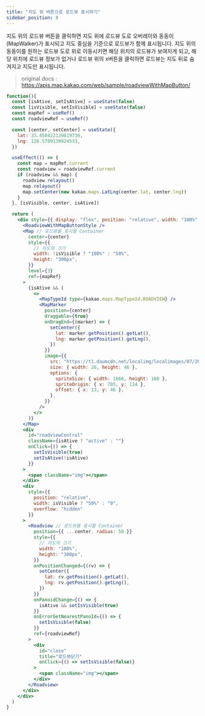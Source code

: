 ```yaml
---
title: "지도 위 버튼으로 로드뷰 표시하기"
sidebar_position: 8
---
```


지도 위의 로드뷰 버튼을 클릭하면 지도 위에 로드뷰 도로 오버레이와 동동이(MapWalker)가 표시되고 지도 중심을 기준으로 로드뷰가 함께 표시됩니다. 지도 위의 동동이를 원하는 로드뷰 도로 위로 이동시키면 해당 위치의 로드뷰가 보여지게 되고, 해당 위치에 로드뷰 정보가 없거나 로드뷰 위의 x버튼을 클릭하면 로드뷰는 지도 뒤로 숨겨지고 지도만 표시됩니다.

> original docs : https://apis.map.kakao.com/web/sample/roadviewWithMapButton/

```jsx live
function(){
  const [isAtive, setIsAtive] = useState(false)
  const [isVisible, setIsVisible] = useState(false)
  const mapRef = useRef()
  const roadviewRef = useRef()

  const [center, setCenter] = useState({
    lat: 33.450422139819736,
    lng: 126.5709139924533,
  })

  useEffect(() => {
    const map = mapRef.current
    const roadview = roadviewRef.current
    if (roadview && map) {
      roadview.relayout()
      map.relayout()
      map.setCenter(new kakao.maps.LatLng(center.lat, center.lng))
    }
  }, [isVisible, center, isAtive])

  return (
    <div style={{ display: "flex", position: "relative", width: "100%", height: "100%" }}>
      <RoadviewWithMapButtonStyle />
      <Map // 로드뷰를 표시할 Container
        center={center}
        style={{
          // 지도의 크기
          width: !isVisible ? "100%" : "50%",
          height: "300px",
        }}
        level={3}
        ref={mapRef}
      >
        {isAtive && (
          <>
            <MapTypeId type={kakao.maps.MapTypeId.ROADVIEW} />
            <MapMarker
              position={center}
              draggable={true}
              onDragEnd={(marker) => {
                setCenter({
                  lat: marker.getPosition().getLat(),
                  lng: marker.getPosition().getLng(),
                })
              }}
              image={{
                src: "https://t1.daumcdn.net/localimg/localimages/07/2018/pc/roadview_minimap_wk_2018.png",
                size: { width: 26, height: 46 },
                options: {
                  spriteSize: { width: 1666, height: 168 },
                  spriteOrigin: { x: 705, y: 114 },
                  offset: { x: 13, y: 46 },
                },
              }}
            />
          </>
        )}
      </Map>
      <div
        id="roadviewControl"
        className={isAtive ? "active" : ""}
        onClick={() => {
          setIsVisible(true)
          setIsAtive(!isAtive)
        }}
      >
        <span className="img"></span>
      </div>
      <div
        style={{
          position: "relative",
          width: isVisible ? "50%" : "0",
          overflow: "hidden"
        }}
      >
        <Roadview // 로드뷰를 표시할 Container
          position={{ ...center, radius: 50 }}
          style={{
            // 지도의 크기
            width: "100%",
            height: "300px",
          }}
          onPositionChanged={(rv) => {
            setCenter({
              lat: rv.getPosition().getLat(),
              lng: rv.getPosition().getLng(),
            })
          }}
          onPanoidChange={() => {
            isAtive && setIsVisible(true)
          }}
          onErrorGetNearestPanoId={() => {
            setIsVisible(false)
          }}
          ref={roadviewRef}
        >
          <div
            id="close"
            title="로드뷰닫기"
            onClick={() => setIsVisible(false)}
          >
            <span className="img"></span>
          </div>
        </Roadview>
      </div>
    </div>
  )
}
```
